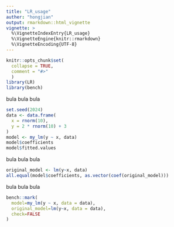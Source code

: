 ```yaml
---
title: "LR_usage"
auther: "hongjian"
output: rmarkdown::html_vignette
vignette: >
  %\VignetteIndexEntry{LR_usage}
  %\VignetteEngine{knitr::rmarkdown}
  %\VignetteEncoding{UTF-8}
---
```


```r
knitr::opts_chunk$set(
  collapse = TRUE,
  comment = "#>"
  )
library(LR)
library(bench)
```

bula bula bula
```r
set.seed(2024)
data <- data.frame(
  x = rnorm(10),
  y = 2 * rnorm(10) + 3
)
model <- my_lm(y ~ x, data)
model$coefficients
model$fitted.values
```

bula bula bula
```r
original_model <- lm(y~x, data)
all.equal(model$coefficients, as.vector(coef(original_model)))
```

bula bula bula
```r
bench::mark(
  model=my_lm(y ~ x, data = data),
  original_model=lm(y~x, data = data),
  check=FALSE
)
```


